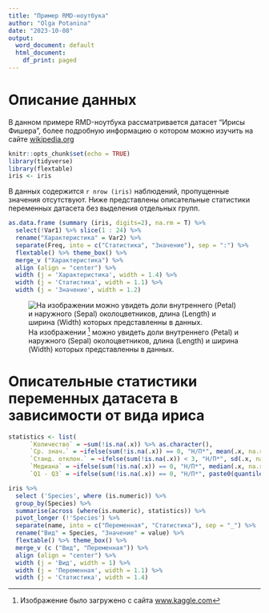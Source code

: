 ```yaml
---
title: "Пример RMD-ноутбука"
author: "Olga Potanina"
date: "2023-10-08"
output:
  word_document: default
  html_document:
    df_print: paged
---
```


# Описание данных

В данном примере RMD-ноутбука рассматривается датасет "Ирисы Фишера", более подробную информацию о котором можно изучить на сайте [wikipedia.org](https://ru.wikipedia.org/wiki/Ирисы_Фишера "Ирисы Фишера")

```r
knitr::opts_chunk$set(echo = TRUE)
library(tidyverse)
library(flextable)
iris <- iris
```

В данных содержится `r nrow (iris)` наблюдений, пропущенные значения отсутствуют. Ниже представлены описательные статистики переменных датасета без выделения отдельных групп.

```r
as.data.frame (summary (iris, digits=2), na.rm = T) %>% 
  select(!Var1) %>% slice(1 : 24) %>% 
  rename("Характеристика" = Var2) %>% 
  separate(Freq, into = c("Статистика", "Значение"), sep = ":") %>% 
  flextable() %>% theme_box() %>%  
  merge_v ("Характеристика") %>% 
  align (align = "center") %>% 
  width (j = 'Характеристика', width = 1.4) %>% 
  width (j = 'Статистика', width = 1.1) %>% 
  width (j = 'Значение', width = 1.2)
```

![На изображении [^1] можно увидеть доли внутреннего (Petal) и наружного (Sepal) околоцветников, длина (Length) и ширина (Width) которых представленны в данных.](iris.png)

[^1]: Изображение было загружено с сайта [www.kaggle.com](https://www.kaggle.com/code/sunaysawant/iris-eda-pca/notebook "ссылка на страницу с изображением")

[^2]: Изображение было загружено с сайта [www.kaggle.com](https://www.kaggle.com/code/sunaysawant/iris-eda-pca/notebook "ссылка на страницу с изображением")

# Описательные статистики переменных датасета в зависимости от вида ириса

```r
statistics <- list(
      `Количество` = ~sum(!is.na(.x)) %>% as.character(),
      `Ср. знач.` = ~ifelse(sum(!is.na(.x)) == 0, "Н/П*", mean(.x, na.rm = TRUE) %>% round(2) %>% as.character()),
      `Станд. отклон.` = ~ifelse(sum(!is.na(.x)) < 3, "Н/П*", sd(.x, na.rm = TRUE) %>% round(2) %>% as.character()),
      `Медиана` = ~ifelse(sum(!is.na(.x)) == 0, "Н/П*", median(.x, na.rm = TRUE) %>% round(2) %>% as.character()),
      `Q1 - Q3` = ~ifelse(sum(!is.na(.x)) == 0, "Н/П*", paste0(quantile(.x, 0.25, na.rm = TRUE) %>% round(2), " - ", quantile(.x, 0.75, na.rm = TRUE) %>% round(2))) %>% as.character())

iris %>% 
  select ('Species', where (is.numeric)) %>% 
  group_by(Species) %>% 
  summarise(across (where(is.numeric), statistics)) %>% 
  pivot_longer (!'Species') %>% 
  separate(name, into = c("Переменная", "Статистика"), sep = "_") %>% 
  rename("Вид" = Species, "Значение" = value) %>% 
  flextable() %>% theme_box() %>%  
  merge_v (c ("Вид", "Переменная")) %>% 
  align (align = "center") %>% 
  width (j = 'Вид', width = 1) %>% 
  width (j = 'Переменная', width = 1.1) %>% 
  width (j = 'Статистика', width = 1.4)

```
